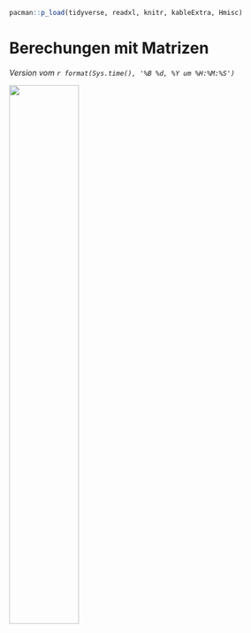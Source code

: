 ```r
pacman::p_load(tidyverse, readxl, knitr, kableExtra, Hmisc)
```

# Berechungen mit Matrizen {#sec-mat}

*Version vom `r format(Sys.time(), '%B %d, %Y um %H:%M:%S')`*

![](images/caution.png){fig-align="center" width="50%"}
